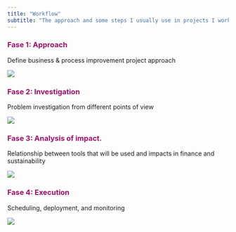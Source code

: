 ```yaml
---
title: "Workflow"
subtitle: "The approach and some steps I usually use in projects I work on"
---
```


### [**Fase 1: Approach**]{style="color: #9D0F6A ;"}

Define business & process improvement project approach

![](img/fase_1.png)

### [**Fase 2: Investigation**]{style="color: #9D0F6A ;"}

Problem investigation from different points of view

![](img/fase_2.png)

### [**Fase 3: Analysis of impact.**]{style="color: #9D0F6A ;"}

Relationship between tools that will be used and impacts in finance and sustainability

![](img/fase_3.png)

### [**Fase 4: Execution**]{style="color: #9D0F6A ;"}

Scheduling, deployment, and monitoring

![](img/fase_4.png)
